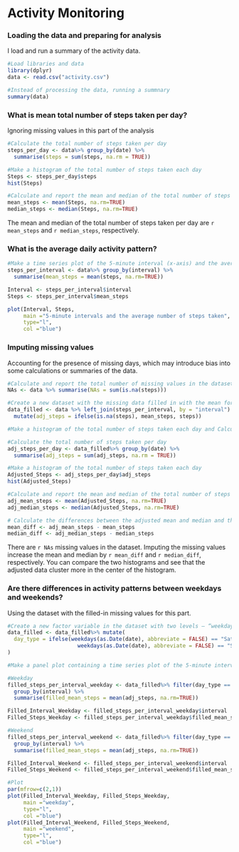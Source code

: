 Activity Monitoring
===========================

### Loading the data and preparing for analysis
I load and run a summary of the activity data. 

```r

#Load libraries and data
library(dplyr)
data <- read.csv("activity.csv")

#Instead of processing the data, running a summnary
summary(data)

```

### What is mean total number of steps taken per day?
Ignoring missing values in this part of the analysis

```r

#Calculate the total number of steps taken per day
steps_per_day <- data%>% group_by(date) %>%
  summarise(steps = sum(steps, na.rm = TRUE))

#Make a histogram of the total number of steps taken each day
Steps <- steps_per_day$steps
hist(Steps)

#Calculate and report the mean and median of the total number of steps taken per day
mean_steps <- mean(Steps, na.rm=TRUE)
median_steps <- median(Steps, na.rm=TRUE)

```
The mean and median of the total number of steps taken per day are `r mean_steps` and `r median_steps`, respectively.



### What is the average daily activity pattern?

```r

#Make a time series plot of the 5-minute interval (x-axis) and the average number of steps taken, averaged across all days (y-axis)
steps_per_interval <- data%>% group_by(interval) %>%
  summarise(mean_steps = mean(steps, na.rm=TRUE))

Interval <- steps_per_interval$interval
Steps <- steps_per_interval$mean_steps

plot(Interval, Steps,
     main ="5-minute intervals and the average number of steps taken",
     type="l",
     col ="blue")

```

### Imputing missing values
Accounting for the presence of missing days, which may introduce bias into some calculations or summaries of the data.

```r

#Calculate and report the total number of missing values in the dataset
NAs <- data %>% summarise(NAs = sum(is.na(steps)))

#Create a new dataset with the missing data filled in with the mean for that day 5-minute interval
data_filled <- data %>% left_join(steps_per_interval, by = "interval") %>%
  mutate(adj_steps = ifelse(is.na(steps), mean_steps, steps))

#Make a histogram of the total number of steps taken each day and Calculate and report the mean and median total number of steps taken per day. Reusing code from above but changing data to data_filled and steps to adjusted steps.

#Calculate the total number of steps taken per day
adj_steps_per_day <- data_filled%>% group_by(date) %>%
  summarise(adj_steps = sum(adj_steps, na.rm = TRUE))

#Make a histogram of the total number of steps taken each day
Adjusted_Steps <- adj_steps_per_day$adj_steps
hist(Adjusted_Steps)

#Calculate and report the mean and median of the total number of steps taken per day
adj_mean_steps <- mean(Adjusted_Steps, na.rm=TRUE)
adj_median_steps <- median(Adjusted_Steps, na.rm=TRUE)

# Calculate the differences between the adjusted mean and median and the originals
mean_diff <- adj_mean_steps - mean_steps
median_diff <- adj_median_steps - median_steps

```

There are `r NAs` missing values in the dataset. Imputing the missing values increase the mean and median by `r mean_diff` and `r median_diff`, respectively. You can compare the two histograms and see that the adjusted data cluster more in the center of the histogram.



### Are there differences in activity patterns between weekdays and weekends?
Using the dataset with the filled-in missing values for this part.

```r
#Create a new factor variable in the dataset with two levels – “weekday” and “weekend” indicating whether a given date is a weekday or weekend day.
data_filled <- data_filled%>% mutate(
  day_type = ifelse(weekdays(as.Date(date), abbreviate = FALSE) == "Saturday" | 
                      weekdays(as.Date(date), abbreviate = FALSE) == "Sunday", "Weekend", "Weekday")
)

#Make a panel plot containing a time series plot of the 5-minute interval (x-axis) and the average number of steps taken, averaged across all weekday days or weekend days (y-axis). See the README file in the GitHub repository to see an example of what this plot should look like using simulated data. Copying code from above but changing to adjusted/filled.

#Weekday
filled_steps_per_interval_weekday <- data_filled%>% filter(day_type == "Weekday") %>%
  group_by(interval) %>%
  summarise(filled_mean_steps = mean(adj_steps, na.rm=TRUE))

Filled_Interval_Weekday <- filled_steps_per_interval_weekday$interval
Filled_Steps_Weekday <- filled_steps_per_interval_weekday$filled_mean_steps

#Weekend
filled_steps_per_interval_weekend <- data_filled%>% filter(day_type == "Weekend") %>%
  group_by(interval) %>%
  summarise(filled_mean_steps = mean(adj_steps, na.rm=TRUE))

Filled_Interval_Weekend <- filled_steps_per_interval_weekend$interval
Filled_Steps_Weekend <- filled_steps_per_interval_weekend$filled_mean_steps

#Plot
par(mfrow=c(2,1))
plot(Filled_Interval_Weekday, Filled_Steps_Weekday,
     main ="weekday",
     type="l",
     col ="blue")
plot(Filled_Interval_Weekend, Filled_Steps_Weekend,
     main ="weekend",
     type="l",
     col ="blue")



```

